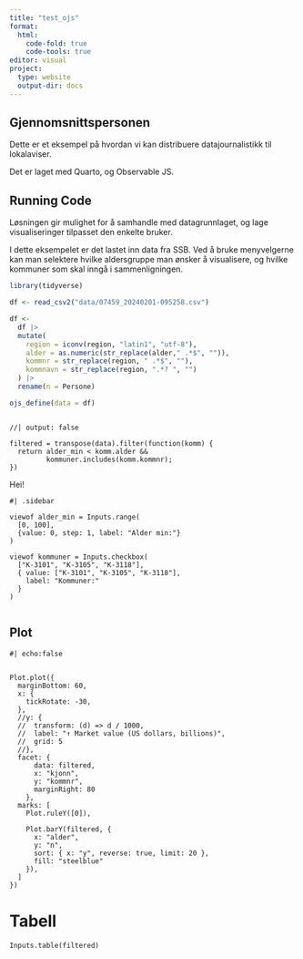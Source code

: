 ```yaml
---
title: "test_ojs"
format:
  html:
    code-fold: true
    code-tools: true
editor: visual
project:
  type: website
  output-dir: docs
---
```


## Gjennomsnittspersonen

Dette er et eksempel på hvordan vi kan distribuere datajournalistikk til lokalaviser.

Det er laget med Quarto, og Observable JS. 

## Running Code

Løsningen gir mulighet for å samhandle med datagrunnlaget, og lage visualiseringer tilpasset den enkelte bruker. 

I dette eksempelet er det lastet inn data fra SSB. Ved å bruke menyvelgerne kan man selektere hvilke aldersgruppe man ønsker å visualisere, og hvilke kommuner som skal inngå i sammenligningen. 

```r

library(tidyverse)

df <- read_csv2("data/07459_20240201-095258.csv")

df <- 
  df |> 
  mutate(
    region = iconv(region, "latin1", "utf-8"),
    alder = as.numeric(str_replace(alder," .*$", "")),
    kommnr = str_replace(region, " .*$", ""),
    kommnavn = str_replace(region, ".*? ", "")
  ) |> 
  rename(n = Persone)

ojs_define(data = df)



```

```ojs
//| output: false

filtered = transpose(data).filter(function(komm) {
  return alder_min < komm.alder &&
         kommuner.includes(komm.kommnr);
})

```


Hei!

```ojs
#| .sidebar

viewof alder_min = Inputs.range(
  [0, 100], 
  {value: 0, step: 1, label: "Alder min:"}
)

viewof kommuner = Inputs.checkbox(
  ["K-3101", "K-3105", "K-3118"], 
  { value: ["K-3101", "K-3105", "K-3118"], 
    label: "Kommuner:"
  }
)


```

## Plot

```ojs
#| echo:false


Plot.plot({
  marginBottom: 60,
  x: {
    tickRotate: -30,
  },
  //y: {
  //  transform: (d) => d / 1000,
  //  label: "↑ Market value (US dollars, billions)",
  //  grid: 5
  //},
  facet: {
      data: filtered,
      x: "kjonn",
      y: "kommnr",
      marginRight: 80
    },
  marks: [
    Plot.ruleY([0]),
    
    Plot.barY(filtered, {
      x: "alder",
      y: "n",
      sort: { x: "y", reverse: true, limit: 20 },
      fill: "steelblue"
    }),
  ]
})
```

# Tabell

```ojs
Inputs.table(filtered)
```